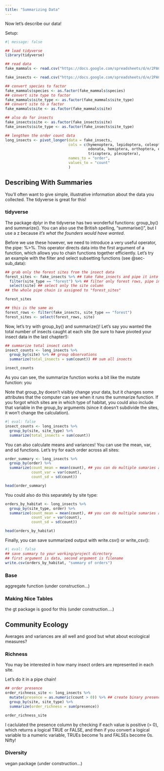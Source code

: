```yaml
---
title: "Summarizing Data"
---
```


Now let's describe our data!

Setup:

```r
#| message: false

## load tidyverse
library(tidyverse)

## read data
fake_mammals <- read.csv("https://docs.google.com/spreadsheets/d/e/2PACX-1vQ9mfx88nM33PC6WpIh3nSxMvkM98nEszw5gpUq7KdqbiCskF8Pqvrl0W2EqNf9rD1JEepb-hSMIb_j/pub?output=csv", header = TRUE)

fake_insects <- read.csv("https://docs.google.com/spreadsheets/d/e/2PACX-1vT0snHMdsxzzzkxt_JVRFooJDB60lGSJQlrjUU29tGYOhIpqvx_pzja3Eqr9l5b4f76yMFvkiGzuK1Z/pub?output=csv")

## convert species to factor
fake_mammals$species <- as.factor(fake_mammals$species)
## convert site type to factor
fake_mammals$site_type <- as.factor(fake_mammals$site_type)
## convert site to a factor
fake_mammals$site <- as.factor(fake_mammals$site)

## also do for insects
fake_insects$site <- as.factor(fake_insects$site)
fake_insects$site_type <- as.factor(fake_insects$site_type)

## lengthen the order count data
long_insects <- pivot_longer(data = fake_insects, 
                             cols = c(hymenoptera, lepidoptera, coleoptera, diptera, 
                                      odonata, hemiptera, orthoptera, ephemeroptera, 
                                      tricoptera, plecoptera),
                             names_to = "order",
                             values_to = "count"
                             )

```

## Describing With Summaries

You'll often want to give simple, illustrative information about the data you collected. The tidyverse is great for this!

### tidyverse

The package dplyr in the tidyverse has two wonderful functions: group_by() and summarize(). You can also use the British spelling, "summarise()", but I use a z because *it's what the founders would have wanted*.

Before we use these however, we need to introduce a very useful operator, the pipe: %\>%. This operator directs data into the first argument of a function, which allows you to chain functions together efficiently. Let's try an example with the filter and select subsetting functions (see @sec-sub_data):

```r

## grab only the forest sites from the insect data
forest_sites <- fake_insects %>% ## take fake_insects and pipe it into filter...
  filter(site_type == "forest") %>% ## filter only forest rows, pipe into select
  select(site) ## select only the site column
## the whole pipe chain is assigned to "forest_sites"

forest_sites

## this is the same as
forest_rows <- filter(fake_insects, site_type == "forest")
forest_sites <- select(forest_rows, site)
```

Now, let's try with group_by() and summarize()! Let's say you wanted the total number of insects caught at each site (be sure to have pivoted your insect data in the last chapter!):

```r
## summarize total insect catch
insect_counts <- long_insects %>%
  group_by(site) %>% ## group observations
  summarize(total_insects = sum(count)) ## sum all insects

insect_counts
```

As you can see, the summarize function works a bit like the mutate function: you

Note that group_by doesn't visibly change your data, but it changes some attributes that the computer can see when it runs the summarize function. If you forgot which sites are in which type of habitat, you could also include that variable in the group_by arguments (since it doesn't subdivide the sites, it won't change the calculation).

```r
#| eval: false
insect_counts <- long_insects %>%
  group_by(site, site_type) %>%
  summarize(total_insects = sum(count))
```

You can also calculate means and variances! You can use the mean, var, and sd functions. Let's try for each order across all sites:

```r
order_summary <- long_insects %>%
  group_by(order) %>%
  summarize(count_mean = mean(count), ## you can do multiple sumaries at once
            count_var = var(count),
            count_sd = sd(count))

head(order_summary)
```

You could also do this separately by site type:

```r
orders_by_habitat <- long_insects %>%
  group_by(site_type, order) %>%
  summarize(count_mean = mean(count), ## you can do multiple sumaries at once
            count_var = var(count),
            count_sd = sd(count))

head(orders_by_habitat)
```

Finally, you can save summarized output with write.csv() or write_csv():

```r
#| eval: false
## save summary to your working/project directory
## first argument is data, second argument is filename
write.csv(orders_by_habitat, "summary of orders")
```

### Base

aggregate function (under construction...)

### Making Nice Tables

the gt package is good for this (under construction....)

## Community Ecology

Averages and variances are all well and good but what about ecological measures?

### Richness

You may be interested in how many insect orders are represented in each site.

Let's do it in a pipe chain!

```r
## order presence
order_richness_site <- long_insects %>% 
  mutate(presence = as.numeric(count > 0)) %>% ## create binary presence column
  group_by(site, site_type) %>%
  summarize(order_richness = sum(presence))

order_richness_site
```

I caclulated the presence column by checking if each value is positive (\> 0), which returns a logical TRUE or FALSE, and then if you convert a logical variable to a numeric variable, TRUEs become 1s and FALSEs become 0s. Nifty!

### Diversity

vegan package (under construction...)
